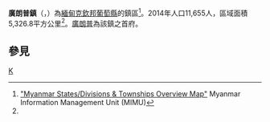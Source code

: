 {{Infobox settlement
|name =廣朗普鎮
|native_name = {{lang|my|ခေါင်လန်ဖူးမြို့နယ်}}
|settlement_type = [[葡萄縣|葡萄縣]]鎮區
|image_skyline = 
|image_map = Burma Kachin State Kawnglanghpu locator map.jpg
|mapsize = 150px
|map_caption = 廣朗普鎮在克欽邦的位置
|pushpin_label_position = bottom
|pushpin_map = Burma
|pushpin_map_caption =廣朗普鎮在緬甸的位置
|seat = [[廣朗普|廣朗普]]
|seat_type = 首府
|subdivision_type = 國家
|subdivision_name = {{flag|Burma}}
|subdivision_type1 = [[缅甸行政区划|省邦]]
|subdivision_name1 = [[克欽邦|克欽邦]]
|subdivision_type2 = [[縣_(緬甸)|縣]]
|subdivision_name2 = [[葡萄縣|葡萄縣]]
|area_total_km2 = 5,326.8
|population_footnotes =<ref name="citypopulation">[http://www.citypopulation.de/php/myanmar-admin.php MYANMAR: Administrative Division]. Citypopulation. 2015-11-22</ref>
|population = 11,655
|population_as_of = 2014
|population_density_km2 = 2.19
|coordinates_display = inline,title
|coordinates_region = MM
|latNS = N
|latd = 27
|latm = 04
|lats = 00
|longEW = E
|longd = 98
|longm = 21
|longs = 00
|elevation_ft = 
|elevation_m = 
|timezone = [[Myanmar_Standard_Time|MST]]
|utc_offset = +6:30
|website =
}}

'''廣朗普鎮'''（{{lang-my|ခေါင်လန်ဖူးမြို့နယ်}}，{{lang-en|Kawnglanghpu Township}}）為[[緬甸|緬甸]][[克欽邦|克欽邦]][[葡萄縣|葡萄縣]]的鎮區<ref name="MIMU001">[http://www.burmalibrary.org/docs6/MIMU001_A3_SD%20&%20Township%20Overview.pdf "Myanmar States/Divisions & Townships Overview Map"] {{webarchive|url=https://web.archive.org/web/20101203160828/http://www.burmalibrary.org/docs6/MIMU001_A3_SD%20%26%20Township%20Overview.pdf |date=2010-12-03 }} Myanmar Information Management Unit (MIMU)</ref>。2014年人口11,655人，區域面積5,326.8平方公里<ref name=citypopulation/>。[[廣朗普|廣朗普]]為該鎮之首府。

==參見==
{{Reflist}}

{{克钦邦行政区划|state=collapsed}}

[[Category:克欽邦鎮區|K]]

{{Burma-geo-stub}}